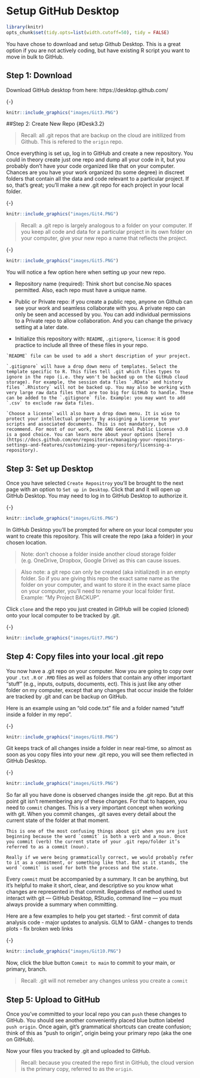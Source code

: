# Setup GitHub Desktop {#Desk3}

```r

library(knitr)
opts_chunk$set(tidy.opts=list(width.cutoff=50), tidy = FALSE)

``` 

You have chose to download and setup Github Desktop. This is a great option if you are not actively coding, but have existing R script you want to move in bulk to GitHub. 

## Step 1: Download {#Desk3.1}

Download GitHub desktop from here: https://desktop.github.com/ 

{-}
```r
knitr::include_graphics("images/Git3.PNG")
```

##Step 2: Create New Repo {#Desk3.2}

> Recall: all .git repos that are backup on the cloud are initilized from Github. This is refered to the `origin` repo. 

Once everything is set up, log in to GitHub and create a new repository. You could in theory create just one repo and dump all your code in it, but you probably don’t have your code organized like that on your computer. Chances are you have your work organized (to some degree) in discreet folders that contain all the data and code relevant to a particular project. If so, that’s great; you’ll make a new .git repo for each project in your local folder.

{-}
```r
knitr::include_graphics("images/Git4.PNG")
```

> Recall: a .git repo is largely analogous to a folder on your computer. If you keep all code and data for a particular project in its own folder on your computer, give your new repo a name that reflects the project. 

{-}
```r
knitr::include_graphics("images/Git5.PNG")
```

You will notice a few option here when setting up your new repo. 

- Repository name (required): Think short but concise.No spaces permitted. Also, each repo must have a unique name. 

- Public or Private repo: if you create a public repo, anyone on Github can see your work and seamless collaborate with you. A private repo can only be seen and accessed by you. You can add individual permissions to a Private repo to allow collaboration. And you can change the privacy setting at a later date.  

- Initialize this repository with: `README`, `.gitignore`, `license`: it is good practice to include all three of these files in your repo. 

~~~
`README` file can be used to add a short description of your project. 

`.gitignore` will have a drop down menu of templates. Select the template specific to R. This files tell .git which files types to ignore in the repo (i.e. they won't be backed up on the GitHub cloud storage). For example, the session data files `.RData` and history files `.Rhistory` will not be backed up. You may also be working with very large raw data files that are too big for GitHub to handle. These can be added to the `.gitignore` file. Example: you may want to add `.csv` to exclude raw data files. 

`Choose a license` will also have a drop down menu. It is wise to protect your intellectual property by assigning a license to your scripts and associated documents. This is not mandatory, but recommend. For most of our work, the GNU General Public License v3.0 is a good choice. You can learn more about your options [here](https://docs.github.com/en/repositories/managing-your-repositorys-settings-and-features/customizing-your-repository/licensing-a-repository). 
~~~

## Step 3: Set up Desktop {#Desk3.3}

Once you have selected `Create Repositroy` you’ll be brought to the next page with an option to `Set up in Desktop`. Click that and it will open up GitHub Desktop. You may need to log in to GitHub Desktop to authorize it.

{-}
```r
knitr::include_graphics("images/Git6.PNG")
```

In GitHub Desktop you’ll be prompted for where on your local computer you want to create this repository. This will create the repo (aka a folder) in your chosen location.

> Note: don’t choose a folder inside another cloud storage folder (e.g. OneDrive, Dropbox, Google Drive) as this can cause issues.

>Also note: a git repo can only be created (aka initialized) in an empty folder. So if you are giving this repo the exact same name as the folder on your computer, and want to store it in the exact same place on your computer, you’ll need to rename your local folder first. Example: “My Project BACKUP”.

Click `clone` and the repo you just created in GitHub will be copied (cloned) onto your local computer to be tracked by .git. 

{-}
```r
knitr::include_graphics("images/Git7.PNG")
```

## Step 4: Copy files into your local .git repo {#Desk3.4}

You now have a .git repo on your computer. Now you are going to copy over your `.txt` `.R` or `.RMD` files as well as folders that contain any other important "stuff" (e.g., inputs, outputs, documents, ect). This is just like any other folder on my computer, except that any changes that occur inside the folder are tracked by .git and can be backup on GitHub. 

Here is an example using an "old code.txt" file and a folder named "stuff inside a folder in my repo". 

{-}
```r
knitr::include_graphics("images/Git8.PNG")
```

Git keeps track of all changes inside a folder in near real-time, so almost as soon as you copy files into your new .git repo, you will see them reflected in GitHub Desktop. 

{-}
```r
knitr::include_graphics("images/Git9.PNG")
```

So far all you have done is observed changes inside the .git repo. But at this point git isn’t remembering any of these changes. For that to happen, you need to `commit` changes. This is a very important concept when working with git. When you commit changes, .git saves every detail about the current state of the folder at that moment. 

~~~
This is one of the most confusing things about git when you are just beginning because the word `commit` is both a verb and a noun. Once you commit (verb) the current state of your .git repo/folder it’s referred to as a commit (noun).

Really if we were being grammatically correct, we would probably refer to it as a commitment, or something like that. But as it stands, the word `commit` is used for both the process and the state. 
~~~

Every `commit` must be accompanied by a summary. It can be anything, but it’s helpful to make it short, clear, and descriptive so you know what changes are represented in that commit. Regardless of method used to interact with git --- GitHub Desktop, RStudio, command line --- you must always provide a summary when committing.

Here are a few examples to help you get started: 
 - first commit of data analysis code
 - major updates to analysis. GLM to GAM
 - changes to trends plots
 - fix broken web links

{-}
```r
knitr::include_graphics("images/Git10.PNG")
```

Now, click the blue button `Commit to main` to commit to your main, or primary, branch. 

> Recall: .git will not remeber any changes unless you create a `commit`

## Step 5: Upload to GitHub {#Desk3.5}

Once you’ve committed to your local repo you can `push` these changes to GitHub. You should see another conveniently placed blue button labeled `push origin`. Once again, git’s grammatical shortcuts can create confusion; think of this as “push to origin”, origin being your primary repo (aka the one on GitHub).

Now your files you tracked by .git and uploaded to GitHub. 

> Recall: because you created the repo first in GitHub, the cloud version is the primary copy, referred to as the `origin`. 

 